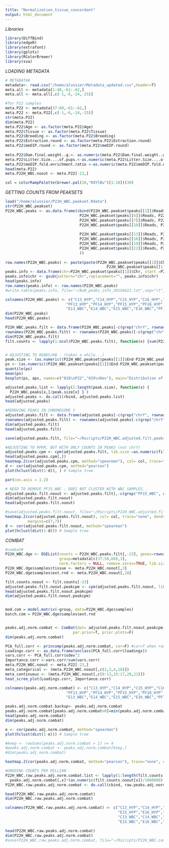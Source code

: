 ```yaml
---
title: "Normalization_tissue_concordant"
output: html_document
---
```


*Libraries*
```r
library(DiffBind)
library(edgeR)
library(extrafont)
library(gplots)
library(RColorBrewer)
library(sva)
```

*LOADING METADATA*
```r
# METADATA#
metadata<- read.csv("/home/alussier/Metadata_updated.csv",header=T)
meta.all <- metadata[1:48,-61:-62,]
meta.all <- meta.all[,c(-1,-6,-24,-25)]

#for P22 samples
meta.P22 <- metadata[37:60,-61:-62,]
meta.P22 <- meta.P22[,c(-1,-6,-24,-25)]
str(meta.P22)
dim(meta.P22)
meta.P22$Age <- as.factor(meta.P22$Age)
meta.P22$Tissue <- as.factor(meta.P22$Tissue)
meta.P22$Breeding <- as.factor(meta.P22$Breeding)
meta.P22$Extraction.round <- as.factor(meta.P22$Extraction.round)
meta.P22$meDIP.round <- as.factor(meta.P22$meDIP.round)
  
meta.P22$Dam.final.weight..g.<- as.numeric(meta.P22$Dam.final.weight..g.)
meta.P22$Litter.Size....of.pups.<-as.numeric(meta.P22$Litter.Size....of.pups.)
meta.P22$meDIP.fold.enrichment.ratio <-as.numeric(meta.P22$meDIP.fold.enrichment.ratio)
head(meta.P22)
meta.P22H_WBC.noout <- meta.P22[-23,]

col = colorRampPalette(brewer.pal(10,"RdYlBu")[1:10])(30)
```

*GETTING COUNTS FROM PEAKSETS*
```r
load("/home/alussier/P22H_WBC.peakset.Rdata")
str(P22H_WBC.peakset)
P22H_WBC.peaks <- as.data.frame(cbind(P22H_WBC.peakset$peaks[[1]]$Reads, P22H_WBC.peakset$peaks[[2]]$Reads, P22H_WBC.peakset$peaks[[3]]$Reads,
                                 P22H_WBC.peakset$peaks[[4]]$Reads, P22H_WBC.peakset$peaks[[5]]$Reads, P22H_WBC.peakset$peaks[[6]]$Reads,
                                 P22H_WBC.peakset$peaks[[7]]$Reads, P22H_WBC.peakset$peaks[[8]]$Reads, P22H_WBC.peakset$peaks[[9]]$Reads,
                                 P22H_WBC.peakset$peaks[[10]]$Reads, P22H_WBC.peakset$peaks[[11]]$Reads, P22H_WBC.peakset$peaks[[12]]$Reads,
                                   
                                 P22H_WBC.peakset$peaks[[13]]$Reads, P22H_WBC.peakset$peaks[[14]]$Reads, P22H_WBC.peakset$peaks[[15]]$Reads,
                                 P22H_WBC.peakset$peaks[[16]]$Reads, P22H_WBC.peakset$peaks[[17]]$Reads, P22H_WBC.peakset$peaks[[18]]$Reads,
                                 P22H_WBC.peakset$peaks[[19]]$Reads, P22H_WBC.peakset$peaks[[20]]$Reads, P22H_WBC.peakset$peaks[[21]]$Reads,
                                 P22H_WBC.peakset$peaks[[22]]$Reads, P22H_WBC.peakset$peaks[[23]]$Reads, P22H_WBC.peakset$peaks[[24]]$Reads
                                 ))
                          
row.names(P22H_WBC.peaks) <- paste(paste(P22H_WBC.peakset$peaks[[1]]$Chr, P22H_WBC.peakset$peaks[[1]]$Start, sep=":"), 
                                             P22H_WBC.peakset$peaks[[1]]$End, sep="-")
peaks.info <- data.frame(chr=P22H_WBC.peakset$peaks[[1]]$Chr, start =P22H_WBC.peakset$peaks[[1]]$Start, end =  P22H_WBC.peakset$peaks[[1]]$End)
peaks.info$chr <- gsub(pattern="chr",replacement="", peaks.info$chr)
head(peaks.info)
row.names(peaks.info) <- row.names(P22H_WBC.peaks)
#write.table(peaks.info, file="~/BvB_peaks_info_20150422.txt",sep="\t",row.names=T,col.names=T, quote=F)

colnames(P22H_WBC.peaks) <- c("C13_HYP","C14_HYP","C15_HYP","C16_HYP","E13_HYP","E14_HYP","E15_HYP","E16_HYP",
                           "PF13_HYP","PF14_HYP","PF15_HYP","PF16_HYP","C13_WBC","C14_WBC","C15_WBC","C16_WBC",
                           "E13_WBC","E14_WBC","E15_WBC","E16_WBC","PF13_WBC","PF14_WBC","PF15_WBC","PF16_WBC")
dim(P22H_WBC.peaks)
head(P22H_WBC.peaks)

P22H_WBC.peaks.filt <- data.frame(P22H_WBC.peaks[-c(grep("chrY", rownames(P22H_WBC.peaks))),])
rownames(P22H_WBC.peaks.filt) <- rownames(P22H_WBC.peaks)[-c(grep("chrY", rownames(P22H_WBC.peaks)))]
dim(P22H_WBC.peaks.filt)
filt.counts <- lapply(1:ncol(P22H_WBC.peaks.filt), function(x) {sum(P22H_WBC.peaks.filt[,x])})


# ADJUSTING TO READS/KB - (takes a while...) 
peak.size <- (as.numeric((P22H_WBC.peakset$peaks[[1]]$End-P22H_WBC.peakset$peaks[[1]]$Start)/1000))
ps <- (as.numeric((P22H_WBC.peakset$peaks[[1]]$End-P22H_WBC.peakset$peaks[[1]]$Start)))
quantile(ps)
mean(ps)
boxplot(ps, aps, names=c("818\nP22","639\nDev"), main="Distribution of peak sizes")

adjusted.peaks.list <- lapply(1:length(peak.size), function(x) {
  P22H_WBC.peaks[x,]/peak.size[x] } )
adjusted.peaks <- do.call(rbind, adjusted.peaks.list)
head(adjusted.peaks)

#REMOVING PEAKS IN CHROMOSOME Y
adjusted.peaks.filt <- data.frame(adjusted.peaks[-c(grep("chrY", rownames(adjusted.peaks))),])
rownames(adjusted.peaks.filt) <- rownames(adjusted.peaks[-c(grep("chrY", rownames(adjusted.peaks))),])
dim(adjusted.peaks.filt)
head(adjusted.peaks.filt)

save(adjusted.peaks.filt, file="~/Rscripts/P22H_WBC.adjusted.filt.peaks.Rdata")

#ADJUSTING TO RPKM, BUT WITH ONLY COUNTS IN PEAKS (not chrY)
adjusted.peaks.cpm <- cpm(adjusted.peaks.filt, lib.size =as.numeric(filt.counts, log=F))
head(adjusted.peaks.cpm[,])
heatmap.2(cor(adjusted.peaks.cpm, method="spearman"), col= col, trace="none",dendrogram="col", main="Pairwise Spearman Correlations", margins=c(7,7))
d <- cor(adjusted.peaks.cpm, method="pearson")
plot(hclust(dist(1-d)), ) # Sample tree 

par(cex.axis = 1.2)

# NEED TO REMOVE PF15_WBC - DOES NOT CLUSTER WITH WBC SAMPLES... 
adjusted.peaks.filt.noout <- adjusted.peaks.filt[,-c(grep("PF15_WBC", colnames(adjusted.peaks.filt)))]
dim(adjusted.peaks.filt.noout)
head(adjusted.peaks.filt.noout)

#save(adjusted.peaks.filt.noout, file="~/Rscripts/P22H_WBC.adjusted.filt.noout.peaks.Rdata")
heatmap.2(cor(adjusted.peaks.filt.noout), col= col, trace="none", dendrogram="col", main="Pairwise Pearson Correlations \n(no outlier)",
          margins=c(7,7))
d <- cor(adjusted.peaks.filt.noout, method="spearman")
plot(hclust(dist(1-d))) # Sample tree 


```

*COMBAT*
```r
#combat#
P22H_WBC.dge <- DGEList(counts = P22H_WBC.peaks.filt[,-23], genes=rownames(P22H_WBC.peaks.filt), 
                        group=metadata[c(37:58,60),3], 
                        norm.factors = NULL, remove.zeros=TRUE, lib.size=as.numeric(filt.counts[-23]))
P22H_WBC.dge$samples$tissue <- meta.P22H_WBC.noout[,3]
P22H_WBC.dge$samples$ext.rnd <- meta.P22H_WBC.noout[,18]

filt.counts.noout <- filt.counts[-23]
adjusted.peaks.filt.noout.peakcpm <- cpm(adjusted.peaks.filt.noout, lib.size =as.numeric(filt.counts.noout, log=F))
head(adjusted.peaks.filt.noout.peakcpm)
dim(adjusted.peaks.filt.noout.peakcpm)


mod.com = model.matrix(~group, data=P22H_WBC.dge$samples)
batch.com = P22H_WBC.dge$samples$ext.rnd


peaks.adj.norm.combat <- ComBat(dat= adjusted.peaks.filt.noout.peakcpm, batch=batch.com, mod=mod.com,
                              par.prior=T, prior.plots=F)
dim(peaks.adj.norm.combat)

PCA_full.corr <- princomp(peaks.adj.norm.combat, cor=F) #cor=T when raw data
Loadings.corr <- as.data.frame(unclass(PCA_full.corr$loadings))
vars.corr <- PCA_full.corr$sdev^2
Importance.corr <-vars.corr/sum(vars.corr)
meta.P22H_WBC.noout <- meta.P22[-23,]
meta_categorical <- (meta.P22H_WBC.noout[,c(2,3,4,18)])
meta_continuous <- (meta.P22H_WBC.noout[,c(9:13,15:17,20,21)])
heat_scree_plot(Loadings.corr, Importance.corr)

colnames(peaks.adj.norm.combat) <- c("C13_HYP","C14_HYP","C15_HYP","C16_HYP","E13_HYP","E14_HYP","E15_HYP","E16_HYP",
                           "PF13_HYP","PF14_HYP","PF15_HYP","PF16_HYP","C13_WBC","C14_WBC","C15_WBC","C16_WBC",
                           "E13_WBC","E14_WBC","E15_WBC","E16_WBC","PF13_WBC","PF14_WBC","PF16_WBC")

peaks.adj.norm.combat.backup<- peaks.adj.norm.combat
peaks.adj.norm.combat[peaks.adj.norm.combat<0]=min(peaks.adj.norm.combat[peaks.adj.norm.combat>0])
head(peaks.adj.norm.combat)
dim(peaks.adj.norm.combat)

e <- cor(peaks.adj.norm.combat, method="spearman")
plot(hclust(dist(1-e))) # Sample tree 

#keep <- rowSums(peaks.adj.norm.combat > 1) >= 4
#peaks.adj.norm.combat <- peaks.adj.norm.combat[keep,]
#dim(peaks.adj.norm.combat)

heatmap.2(cor(peaks.adj.norm.combat, method="pearson"), trace="none", col=col, dendrogram="col", main="Pairwise Pearson Correlations\n(post-ComBat)")

#UNDOING COUNTS PER MILLION
P22H_WBC.raw.peaks.adj.norm.combat.list <- lapply(1:length(filt.counts.noout), function(x) {
  peaks.adj.norm.combat[,x]*(as.numeric(filt.counts.noout[x])/1000000) } )
P22H_WBC.raw.peaks.adj.norm.combat <- do.call(cbind, raw.peaks.adj.norm.combat.list)

head(P22H_WBC.raw.peaks.adj.norm.combat)
dim(P22H_WBC.raw.peaks.adj.norm.combat)

colnames(P22H_WBC.raw.peaks.adj.norm.combat) <- c("C13_HYP","C14_HYP","C15_HYP","C16_HYP","E13_HYP","E14_HYP",
                                                  "E15_HYP","E16_HYP","PF13_HYP","PF14_HYP","PF15_HYP","PF16_HYP",
                                                  "C13_WBC","C14_WBC","C15_WBC","C16_WBC","E13_WBC","E14_WBC",
                                                  "E15_WBC","E16_WBC","PF13_WBC","PF14_WBC","PF16_WBC")

head(P22H_WBC.raw.peaks.adj.norm.combat)
dim(P22H_WBC.raw.peaks.adj.norm.combat)
#save(P22H_WBC.raw.peaks.adj.norm.combat, file="~/Rscripts/P22H_WBC.combatadj.raw.Rdata")
```
